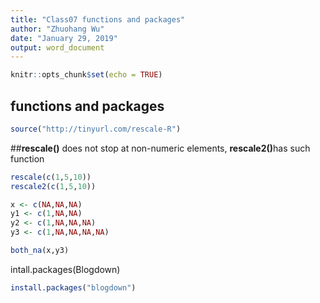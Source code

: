 ```yaml
---
title: "Class07 functions and packages"
author: "Zhuohang Wu"
date: "January 29, 2019"
output: word_document
---
```


```r
knitr::opts_chunk$set(echo = TRUE)
```

## functions and packages
```r
source("http://tinyurl.com/rescale-R")
```

##**rescale()** does not stop at non-numeric elements, **rescale2()**has such function
```r
rescale(c(1,5,10))
rescale2(c(1,5,10))

```

```r
x <- c(NA,NA,NA)
y1 <- c(1,NA,NA)
y2 <- c(1,NA,NA,NA)
y3 <- c(1,NA,NA,NA,NA)
```

```r
both_na(x,y3)
```

intall.packages(Blogdown)
```r
install.packages("blogdown")
```


